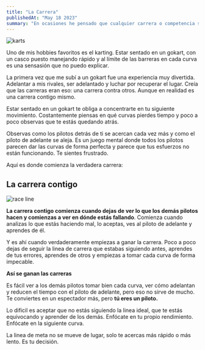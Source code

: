 ```yaml
---
title: "La Carrera"
publishedAt: "May 18 2023"
summary: "En ocasiones he pensado que cualquier carrera o competencia se trata de ganarle a alguien más, pero vaya que estaba equivocado"
---
```


<Image
  src="/images/la-carrera/karts.png"
  alt="karts"
  width={100}
  height={100}
/>

Uno de mis hobbies favoritos es el karting. Estar sentado en un gokart, con un casco puesto manejando rápido y al límite de las barreras en cada curva es una sensasión que no puedo explicar.

La primera vez que me subí a un gokart fue una experiencia muy divertida. Adelantar a mis rivales, ser adelantado y luchar por recuperar el lugar. Creía que las carreras eran eso: una carrera contra otros. Aunque en realidad es una carrera contigo mismo.

Estar sentado en un gokart te obliga a concentrarte en tu siguiente movimiento. Costantemente piensas en qué curvas pierdes tiempo y poco a poco observas que te estás quedando atrás.

Observas como los pilotos detrás de ti se acercan cada vez más y como el piloto de adelante se aleja. Es un juego mental donde todos los pilotos parecen dar las curvas de forma perfecta y parece que tus esfuerzos no están funcionando. Te sientes frustrado.

Aquí es donde comienza la verdadera carrera:

## La carrera contigo

<Image
  src="/images/la-carrera/race-line.png"
  alt="race line"
  width={100}
  height={100}
/>

**La carrera contigo comienza cuando dejas de ver lo que los demás pilotos hacen y comienzas a ver en dónde estás fallando**. Comienza cuando analizas lo que estás haciendo mal, lo aceptas, ves al piloto de adelante y aprendes de él.

Y es ahí cuando verdaderamente empiezas a ganar la carrera. Poco a poco dejas de seguir la linea de carrera que estabas siguiendo antes, aprendes de tus errores, aprendes de otros y empiezas a tomar cada curva de forma impecable.

**Así se ganan las carreras**

Es fácil ver a los demás pilotos tomar bien cada curva, ver cómo adelantan y reducen el tiempo con el piloto de adelante, pero eso no sirve de mucho. Te conviertes en un espectador más, pero **tú eres un piloto.**

Lo dificil es aceptar que no estás siguiendo la linea ideal, que te estás equivocando y aprender de los demás. Enfócate en tu propio rendimiento. Enfócate en la siguiente curva.

La linea de meta no se mueve de lugar, solo te acercas más rápido o más lento. Es tu decisión.
